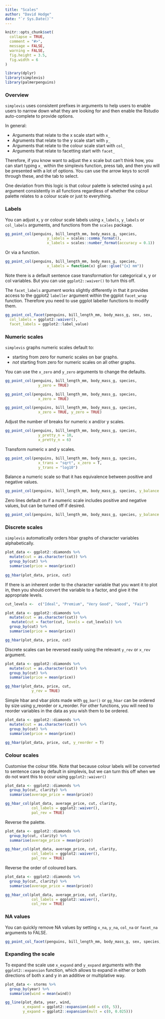 ```yaml
---
title: "Scales"
author: "David Hodge"
date: "`r Sys.Date()`"
---
```


```r
knitr::opts_chunk$set(
  collapse = TRUE,
  comment = "#>",
  message = FALSE,
  warning = FALSE,
  fig.height = 3.5, 
  fig.width = 6
)
```

```r
library(dplyr)
library(simplevis)
library(palmerpenguins)
```

### Overview

`simplevis` uses consistent prefixes in arguments to help users to enable users to narrow down what they are looking for and then enable the Rstudio auto-complete to provide options.

In general:

* Arguments that relate to the x scale start with `x_` 
* Agruments that relate to the y scale start with `y_` 
* Arguments that relate to the colour scale start with `col_`
* Arguments that relate to facetting start with `facet_`

Therefore, if you know want to adjust the x scale but can't think how, you can start typing `x_` within the simplevis function, press tab, and then you will be presented with a lot of options. You can use the arrow keys to scroll through these, and the tab to select.

One deviation from this logic is that colour palette is selected using a `pal` argument consistently in all functions regardless of whether the colour palette relates to a colour scale or just to everything.

### Labels

You can adjust x, y or colour scale labels using `x_labels`, `y_labels` or `col_labels` arguments, and functions from the `scales` package. 

```r
gg_point_col(penguins, bill_length_mm, body_mass_g, species, 
                   y_labels = scales::comma_format(), 
                   x_labels = scales::number_format(accuracy = 0.1))
```

Or via a function.

```r
gg_point_col(penguins, bill_length_mm, body_mass_g, species, 
                   x_labels = function(x) glue::glue("{x} mm"))
```

Note there is a default sentence case transformation for categorical x, y or col variables. But you can use `ggplot2::waiver()` to turn this off. 

The `facet_labels` argument works slightly differently in that it provides access to the ggplot2 `labeller` argument within the ggplot `facet_wrap` function. Therefore you need to use ggplot labeller functions to modify them.

```r
gg_point_col_facet(penguins, bill_length_mm, body_mass_g, sex, sex, 
  col_labels = ggplot2::waiver(),
  facet_labels = ggplot2::label_value) 

```

### Numeric scales

`simplevis` graphs numeric scales default to:

* starting from zero for numeric scales on bar graphs. 
* <i>not</i> starting from zero for numeric scales on all other graphs. 

You can use the `x_zero` and `y_zero` arguments to change the defaults.

```r
gg_point_col(penguins, bill_length_mm, body_mass_g, species, 
               y_zero = TRUE)
```

```r
gg_point_col(penguins, bill_length_mm, body_mass_g, species, 
               x_zero = TRUE)
```


```r
gg_point_col(penguins, bill_length_mm, body_mass_g, species, 
               x_zero = TRUE, y_zero = TRUE)
```

Adjust the number of breaks for numeric x and/or y scales.

```r
gg_point_col(penguins, bill_length_mm, body_mass_g, species, 
               y_pretty_n = 10,
               x_pretty_n = 6)
```

Transform numeric x and y scales.

```r
gg_point_col(penguins, bill_length_mm, body_mass_g, species, 
               x_trans = "sqrt", x_zero = T,
               y_trans = "log10")
```

Balance a numeric scale so that it has equivalence between positive and negative values.

```r
gg_point_col(penguins, bill_length_mm, body_mass_g, species, y_balance = T)
```

Zero lines default on if a numeric scale includes positive and negative values, but can be turned off if desired.

```r
gg_point_col(penguins, bill_length_mm, body_mass_g, species, y_balance = T, y_zero_line = F)
```

### Discrete scales

`simplevis` automatically orders hbar graphs of character variables alphabetically.

```r
plot_data <- ggplot2::diamonds %>%
  mutate(cut = as.character(cut)) %>% 
  group_by(cut) %>%
  summarise(price = mean(price)) 
  
gg_hbar(plot_data, price, cut)

```

If there is an inherent order to the character variable that you want it to plot in, then you should convert the variable to a factor, and give it the appropriate levels. 

```r
cut_levels <-  c("Ideal", "Premium", "Very Good", "Good", "Fair")

plot_data <- ggplot2::diamonds %>%
  mutate(cut = as.character(cut)) %>%
   mutate(cut = factor(cut, levels = cut_levels)) %>% 
  group_by(cut) %>%
  summarise(price = mean(price)) 

gg_hbar(plot_data, price, cut)
```

Discrete scales can be reversed easily using the relevant `y_rev` or `x_rev` argument. 

```r
plot_data <- ggplot2::diamonds %>%
  mutate(cut = as.character(cut)) %>% 
  group_by(cut) %>%
  summarise(price = mean(price)) 

gg_hbar(plot_data, price, cut,
            y_rev = TRUE)
```

Simple hbar and vbar plots made with `gg_bar()` or `gg_hbar` can be ordered by size using y_reorder or x_reorder. For other functions, you will need to reorder variables in the data as you wish them to be ordered.

```r
plot_data <- ggplot2::diamonds %>%
  mutate(cut = as.character(cut)) %>% 
  group_by(cut) %>%
  summarise(price = mean(price)) 
  
gg_hbar(plot_data, price, cut, y_reorder = T)
```

### Colour scales

Customise the colour title. Note that because colour labels will be converted to sentence case by default in simplevis, but we can turn this off when we do not want this to occur using `ggplot2::waiver()`

```r
plot_data <- ggplot2::diamonds %>%
  group_by(cut, clarity) %>%
  summarise(average_price = mean(price))

gg_hbar_col(plot_data, average_price, cut, clarity,
            col_labels = ggplot2::waiver(), 
            pal_rev = TRUE)
```

Reverse the palette.

```r
plot_data <- ggplot2::diamonds %>%
  group_by(cut, clarity) %>%
  summarise(average_price = mean(price))

gg_hbar_col(plot_data, average_price, cut, clarity,
            col_labels = ggplot2::waiver(), 
            pal_rev = TRUE)

```

Reverse the order of coloured bars.

```r
plot_data <- ggplot2::diamonds %>%
  group_by(cut, clarity) %>%
  summarise(average_price = mean(price))

gg_hbar_col(plot_data, average_price, cut, clarity,
            col_labels = ggplot2::waiver(), 
            col_rev = TRUE)
```

### NA values

You can quickly remove NA values by setting `x_na`, `y_na`, `col_na` or `facet_na` arguments to FALSE.

```r
gg_point_col_facet(penguins, bill_length_mm, body_mass_g, sex, species, col_na = F)
```

### Expanding the scale

To expand the scale use `x_expand` and `y_expand` arguments with the `ggplot2::expansion` function, which allows to expand in either or both directions of both x and y in an additive or multiplative way. 

```r
plot_data <- storms %>%
  group_by(year) %>%
  summarise(wind = mean(wind))

gg_line(plot_data, year, wind, 
        x_expand = ggplot2::expansion(add = c(0, 5)),
        y_expand = ggplot2::expansion(mult = c(0, 0.025)))
```

